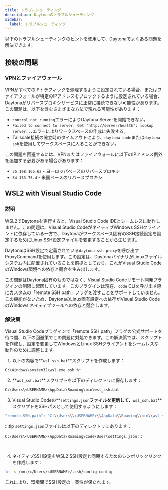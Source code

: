 ```yaml
---
title: トラブルシューティング
description: Daytonaのトラブルシューティング
sidebar:
  label: トラブルシューティング
---
```


以下のトラブルシューティングのヒントを使用して、Daytonaでよくある問題を解決できます。

## 接続の問題

### VPNとファイアウォール

VPNがすべてのIPトラフィックを処理するように設定されている場合、またはファイアウォールが特定のIPアドレスをブロックするように設定されている場合、Daytonaがリバースプロキシサービスに正常に接続できない可能性があります。
この問題は、以下を含むさまざまな方法で現れる可能性があります：

- `control not running`エラーによりDaytona Serverを開始できない。
- `Failed to connect to server: Get "http://server/health": lookup server...`エラーによりワークスペースの作成に失敗する。
- Tailscale接続の確立時のタイムアウトにより、`daytona code`または`daytona ssh`を使用してワークスペースに入ることができない。

この問題を回避するには、VPNまたはファイアウォールに以下のIPアドレス例外を追加する必要がある場合があります：

- `35.198.165.62` - ヨーロッパベースのリバースプロキシ
- `34.133.75.4` - 米国ベースのリバースプロキシ

## WSL2 with Visual Studio Code

### 説明

WSL2でDaytonaを実行すると、Visual Studio Code IDEとシームレスに動作しません。この問題は、Visual Studio CodeがネイティブWindows SSHクライアントに依存している一方で、Daytonaがワークスペース固有のSSH接続設定を設定するためにLinux SSH設定ファイルを変更することから生じます。

DaytonaはSSH設定で定義されている`daytona ssh-proxy`を呼び出すProxyCommandを使用します。この設定は、DaytonaバイナリがLinuxファイルシステム内に配置されていることを前提としており、これがVisual Studio CodeのWindows環境への依存と競合を生み出します。

この問題はDaytona固有のものではなく、Visual Studio Codeリモート開発プラグインの制限に起因しています。このプラグインは現在、`code` CLIを呼び出す際にカスタムの「remote SSH path」フラグを渡すことをサポートしていません。この機能がないため、DaytonaのLinux固有設定への依存がVisual Studio CodeのWindows ネイティブツールへの依存と競合します。

### 解決策

Visual Studio Codeプラグインで「remote SSH path」フラグの公式サポートを待つ間、以下の回避策でこの問題に対処できます。この解決策では、スクリプトを作成し、設定を変更してWindowsとLinux SSHクライアントをシームレスな動作のために調整します。

1. 以下の内容で**`wsl_ssh.bat`**スクリプトを作成します：

```bash
C:\Windows\system32\wsl.exe ssh %*
```

2. **`wsl_ssh.bat`**スクリプトを以下のディレクトリに保存します：

```text
C:\Users\<USERNAME>\AppData\Roaming\bin\wsl_ssh.bat
```

3. Visual Studio Codeの**`settings.json`**ファイルを更新して、**`wsl_ssh.bat`**スクリプトをSSHパスとして使用するようにします：

```sh
"remote.SSH.path": "C:\\Users\\<USERNAME>\\AppData\\Roaming\\bin\\wsl_ssh.bat"
```

:::tip
`settings.json`ファイルは以下のディレクトリにあります：

`C:\Users\<USERNAME>\AppData\Roaming\Code\User\settings.json`
:::

<br />

4. ネイティブSSH設定をWSL2 SSH設定と同期するためのシンボリックリンクを作成します：

```sh
ln -s /mnt/c/Users/<USERNAME>/.ssh/config config
```

これにより、環境間でSSH設定の一貫性が保たれます。
